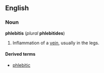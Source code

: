 {{wikipedia}}
==English==
===Noun===
'''phlebitis''' (''plural'' '''phlebitides''')

# {{pathology}} Inflammation of a [[vein]], usually in the legs.

====Derived terms====
*[[phlebitic]]